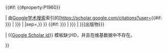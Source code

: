 {{#if: {{{1<includeonly>|</includeonly>}}} {{{id|}}} {{#property:P1960}}

| 由[[Google学术搜索]]索引的[https://scholar.google.com/citations?user={{#if: {{{1|{{{id<includeonly>|</includeonly>}}}}}} | {{{1|{{{id}}}}}} | {{First word|{{#property:P1960}}|sep=,}} }} {{#if: {{{2|{{{name<includeonly>|</includeonly>}}}}}} | {{{2|{{{name}}}}}} | {{PAGENAMEBASE}} }}]出版物<includeonly>{{EditAtWikidata|pid=P1960|{{{id|{{{1|}}}}}}}}</includeonly>

| <span class="error">&#123;&#123;[[Template:Google Scholar id|Google Scholar id]]&#125;&#125; 模板缺少ID，并且在维基数据中不存在。</span>

}}<noinclude>{{Documentation}}</noinclude>